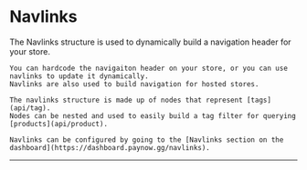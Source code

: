 # Navlinks

<Row>
  <Col>
    The Navlinks structure is used to dynamically build a navigation header for your store.

    You can hardcode the navigaiton header on your store, or you can use navlinks to update it dynamically.
    Navlinks are also used to build navigation for hosted stores.

    The navlinks structure is made up of nodes that represent [tags](api/tag).
    Nodes can be nested and used to easily build a tag filter for querying [products](api/product).

    Navlinks can be configured by going to the [Navlinks section on the dashboard](https://dashboard.paynow.gg/navlinks).
  </Col>
  <Col sticky>
    <Endpoints>
        <Endpoint method="POST" href="#add-navlink-node" url="/stores/{store.id}/navlinks" />
        <Endpoint method="GET" href="#get-navlinks" url="/stores/{store.id}/navlinks" />
        <Endpoint method="PATCH" href="#update-navlinks-layout" url="/stores/{store.id}/navlinks/sort-orders" />
        <Endpoint method="DELETE" href="#delete-navlink-node" url="/stores/{store.id}/navlinks/{node.id}" />
    </Endpoints>
  </Col>
</Row>

---